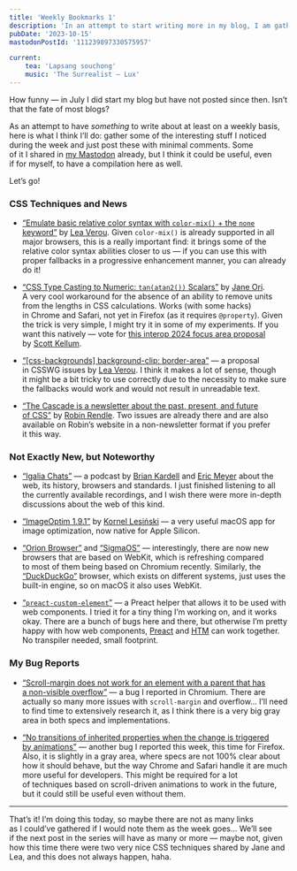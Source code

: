 ```yaml
---
title: 'Weekly Bookmarks 1'
description: 'In an attempt to start writing more in my blog, I am gathering some of the bookmarks I found important in this weekly post.'
pubDate: '2023-10-15'
mastodonPostId: '111239897330575957'

current:
	tea: 'Lapsang souchong'
	music: 'The Surrealist — Lux'
---
```


How funny — in July I did start my blog but have not posted since then. Isn’t that the fate of most blogs?

As an attempt to have _something_ to write about at least on a weekly basis, here is what I think I’ll do: gather some of the interesting stuff I noticed during the week and just post these with minimal comments. Some of it I shared in [my Mastodon](https://front-end.social/@kizu) already, but I think it could be useful, even if for myself, to have a compilation here as well.

Let’s go!


### CSS Techniques and News

- [“<u>Emulate basic relative color syntax with `color-mix()` + the `none` keyword</u>”](https://codepen.io/leaverou/pen/gOZZQZb?editors=1100) by [Lea Verou](https://lea.verou.me/). Given `color-mix()` is already supported in all major browsers, this is a really important find: it brings some of the relative color syntax abilities closer to us — if you can use this with proper fallbacks in a progressive enhancement manner, you can already do it!

- [“<u>CSS Type Casting to Numeric: `tan(atan2())` Scalars</u>”](https://dev.to/janeori/css-type-casting-to-numeric-tanatan2-scalars-582j) by [Jane Ori](http://propjockey.io/). A very cool workaround for the absence of an ability to remove units from the lengths in CSS calculations. Works (with some hacks) in Chrome and Safari, not yet in Firefox (as it requires `@property`). Given the trick is very simple, I might try it in some of my experiments. If you want this natively — vote for [this interop 2024 focus area proposal](https://github.com/web-platform-tests/interop/issues/513) by [Scott Kellum](https://scottkellum.com/).

- [“<u>[css-backgrounds] background-clip: border-area</u>”](https://github.com/w3c/csswg-drafts/issues/9456) — a proposal in CSSWG issues by [Lea Verou](https://lea.verou.me/). I think it makes a lot of sense, though it might be a bit tricky to use correctly due to the necessity to make sure the fallbacks would work and would not result in unreadable text.

- [“<u>The Cascade is a newsletter about the past, present, and future of CSS</u>”](https://robinrendle.com/the-cascade/) by [Robin Rendle](https://robinrendle.com/). Two issues are already there and are also available on Robin’s website in a non-newsletter format if you prefer it this way.


### Not Exactly New, but Noteworthy

- [“<u>Igalia Chats</u>”](https://www.igalia.com/24-7/chats) — a podcast by [Brian Kardell](https://bkardell.com/) and [Eric Meyer](https://meyerweb.com/) about the web, its history, browsers and standards. I just finished listening to all the currently available recordings, and I wish there were more in-depth discussions about the web of this kind.

- [“<u>ImageOptim 1.9.1</u>”](https://imageoptim.com/changelog.html#v1.9.1) by [Kornel Lesiński](https://kornel.ski/) — a very useful macOS app for image optimization, now native for Apple Silicon.

- [“<u>Orion Browser</u>”](https://browser.kagi.com/) and [“<u>SigmaOS</u>”](https://sigmaos.com/) — interestingly, there are now new browsers that are based on WebKit, which is refreshing compared to most of them being based on Chromium recently. Similarly, the [“<u>DuckDuckGo</u>”](https://duckduckgo.com/duckduckgo-help-pages/get-duckduckgo/get-duckduckgo-browser-on-mac/) browser, which exists on different systems, just uses the built-in engine, so on macOS it also uses WebKit.

- [“<u>`preact-custom-element`</u>”](https://github.com/preactjs/preact-custom-element) — a Preact helper that allows it to be used with web components. I tried it for a tiny thing I’m working on, and it works okay. There are a bunch of bugs here and there, but otherwise I’m pretty happy with how web components, [Preact](https://preactjs.com/) and [HTM](https://github.com/developit/htm) can work together. No transpiler needed, small footprint.


### My Bug Reports

- [“<u>Scroll-margin does not work for an element with a parent that has a non-visible overflow</u>”](https://bugs.chromium.org/p/chromium/issues/detail?id=1492209) — a bug I reported in Chromium. There are actually so many more issues with `scroll-margin` and overflow… I’ll need to find time to extensively research it, as I think there is a very big gray area in both specs and implementations.

- [“<u>No transitions of inherited properties when the change is triggered by animations</u>”](https://bugzilla.mozilla.org/show_bug.cgi?id=1858786) — another bug I reported this week, this time for Firefox. Also, it is slightly in a gray area, where specs are not 100% clear about how it should behave, but the way Chrome and Safari handle it are much more useful for developers. This might be required for a lot of techniques based on scroll-driven animations to work in the future, but it could still be useful even without them.


- - -

That’s it! I’m doing this today, so maybe there are not as many links as I could’ve gathered if I would note them as the week goes… We’ll see if the next post in the series will have as many or more — maybe not, given how this time there were two very nice CSS techniques shared by Jane and Lea, and this does not always happen, haha.
